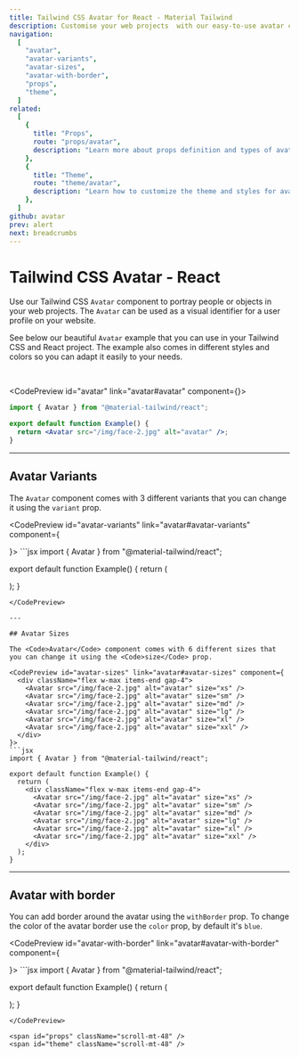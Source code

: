 ```yaml
---
title: Tailwind CSS Avatar for React - Material Tailwind
description: Customise your web projects  with our easy-to-use avatar component for Tailwind CSS and React using Material Design guidelines.
navigation:
  [
    "avatar",
    "avatar-variants",
    "avatar-sizes",
    "avatar-with-border",
    "props",
    "theme",
  ]
related:
  [
    {
      title: "Props",
      route: "props/avatar",
      description: "Learn more about props definition and types of avatar component.",
    },
    {
      title: "Theme",
      route: "theme/avatar",
      description: "Learn how to customize the theme and styles for avatar component.",
    },
  ]
github: avatar
prev: alert
next: breadcrumbs
---
```


# Tailwind CSS Avatar - React

Use our Tailwind CSS <Code>Avatar</Code> component to portray people or objects in your web projects. The <Code>Avatar</Code> can be used as a visual identifier for a user profile on your website.

See below our beautiful <Code>Avatar</Code> example that you can use in your Tailwind CSS and React project. The example also comes in different styles and colors so you can adapt it easily to your needs.

<br />

<CodePreview id="avatar" link="avatar#avatar" component={<Avatar src="/img/face-2.jpg" alt="avatar" />}>
```jsx
import { Avatar } from "@material-tailwind/react";

export default function Example() {
  return <Avatar src="/img/face-2.jpg" alt="avatar" />;
}
```
</CodePreview>

---

## Avatar Variants

The <Code>Avatar</Code> component comes with 3 different variants that you can change it using the <Code>variant</Code> prop.

<CodePreview id="avatar-variants" link="avatar#avatar-variants" component={
  <div className="flex gap-4">
    <Avatar src="/img/face-2.jpg" alt="avatar" />
    <Avatar src="/img/face-2.jpg" alt="avatar" variant="rounded" />
    <Avatar src="/img/face-2.jpg" alt="avatar" variant="square" />
  </div>
}>
```jsx
import { Avatar } from "@material-tailwind/react";

export default function Example() {
  return (
    <div className="flex gap-4">
      <Avatar src="/img/face-2.jpg" alt="avatar" />
      <Avatar src="/img/face-2.jpg" alt="avatar" variant="rounded" />
      <Avatar src="/img/face-2.jpg" alt="avatar" variant="square" />
    </div>
  );
}
```
</CodePreview>

---

## Avatar Sizes

The <Code>Avatar</Code> component comes with 6 different sizes that you can change it using the <Code>size</Code> prop.

<CodePreview id="avatar-sizes" link="avatar#avatar-sizes" component={
  <div className="flex w-max items-end gap-4">
    <Avatar src="/img/face-2.jpg" alt="avatar" size="xs" />
    <Avatar src="/img/face-2.jpg" alt="avatar" size="sm" />
    <Avatar src="/img/face-2.jpg" alt="avatar" size="md" />
    <Avatar src="/img/face-2.jpg" alt="avatar" size="lg" />
    <Avatar src="/img/face-2.jpg" alt="avatar" size="xl" />
    <Avatar src="/img/face-2.jpg" alt="avatar" size="xxl" />
  </div>
}>
```jsx
import { Avatar } from "@material-tailwind/react";

export default function Example() {
  return (
    <div className="flex w-max items-end gap-4">
      <Avatar src="/img/face-2.jpg" alt="avatar" size="xs" />
      <Avatar src="/img/face-2.jpg" alt="avatar" size="sm" />
      <Avatar src="/img/face-2.jpg" alt="avatar" size="md" />
      <Avatar src="/img/face-2.jpg" alt="avatar" size="lg" />
      <Avatar src="/img/face-2.jpg" alt="avatar" size="xl" />
      <Avatar src="/img/face-2.jpg" alt="avatar" size="xxl" />
    </div>
  );
}
```
</CodePreview>

---

## Avatar with border

You can add border around the avatar using the <Code>withBorder</Code> prop. To change the color of the avatar border use the <Code>color</Code> prop, by default it's <Code>blue</Code>.

<CodePreview id="avatar-with-border" link="avatar#avatar-with-border" component={
  <div className="flex gap-4">
    <Avatar src="/img/face-2.jpg" alt="avatar" withBorder={true} className="p-0.5" />
    <Avatar src="/img/face-2.jpg" alt="avatar" variant="rounded" withBorder={true} color="green" className="p-0.5" />
    <Avatar src="/img/face-2.jpg" alt="avatar" variant="square" withBorder={true} color="pink" className="p-0.5" />
  </div>
}>
```jsx
import { Avatar } from "@material-tailwind/react";

export default function Example() {
  return (
    <div className="flex gap-4">
      <Avatar src="/img/face-2.jpg" alt="avatar" withBorder={true} className="p-0.5" />
      <Avatar src="/img/face-2.jpg" alt="avatar" variant="rounded" withBorder={true} color="green" className="p-0.5" />
      <Avatar src="/img/face-2.jpg" alt="avatar" variant="square" withBorder={true} color="pink" className="p-0.5" />
    </div>
  );
}
```
</CodePreview>

<span id="props" className="scroll-mt-48" />
<span id="theme" className="scroll-mt-48" />
